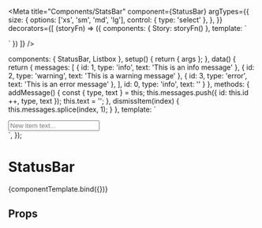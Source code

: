
<Meta
  title="Components/StatsBar"
  component={StatusBar}
  argTypes={{
    size: {
      options: ['xs', 'sm', 'md', 'lg'],
      control: { type: 'select' },
    },
  }}
  decorators={[
    (storyFn) => ({
      components: { Story: storyFn() },
      template: `
 <div style="min-width: 640px; max-width: 100%;" class=" relative h-64">
 <Story />
</div>
    `
    })
  ]}
/>

<!--- Component template -->

  components: { StatusBar, Listbox },
  setup() {
    return { args };
  },
  data() {
    return {
      messages: [
        { id: 1, type: 'info', text: 'This is an info message' },
        { id: 2, type: 'warning', text: 'This is a warning message' },
        { id: 3, type: 'error', text: 'This is an error message' },
      ],
      id: 0,
      type: 'info',
      text: ''
    }
  },
  methods: {
    addMessage() {
      const { type, text } = this;
      this.messages.push({ id: this.id ++, type, text });
      this.text = '';
    },
    dismissItem(index) {
      this.messages.splice(index, 1);
    }
  },
  template: `
<div class="relative flex z-10">
  <input v-model="text" @keydown.enter="addMessage" placeholder="New item text..." class="flex-1 px-4 mr-2"/>
  <Listbox :options="['info', 'warning', 'error']"  v-model="type" class="w-32"/>
</div>
<StatusBar v-bind="args" :messages="messages" @dismiss="dismissItem"/>
`,
});

<!--- Component documentation -->

# StatusBar

<Canvas withSource='open'>
  <Story name="Overview"
        args={{
          size: 'sm'
        }}>
    {componentTemplate.bind({})}
  </Story>
</Canvas>

## Props
<ArgsTable story="Overview" />
